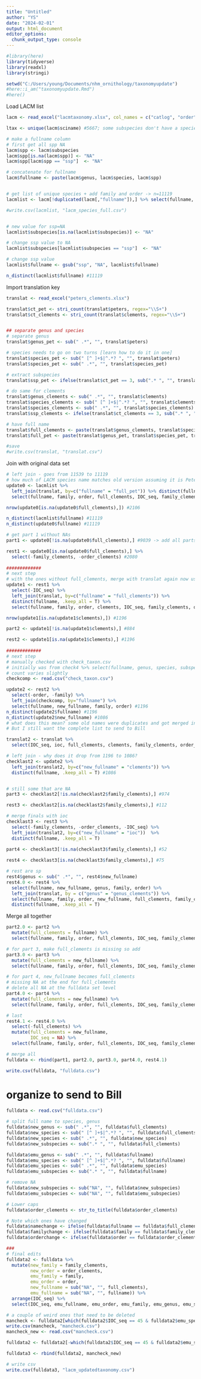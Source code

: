 ```yaml
---
title: "Untitled"
author: "YS"
date: "2024-02-01"
output: html_document
editor_options: 
  chunk_output_type: console
---
```


```r
#library(here)
library(tidyverse)
library(readxl)
library(stringi)
```

```r
setwd("C:/Users/young/Documents/nhm_ornithology/taxonomyupdate")
#here::i_am("taxonomyupdate.Rmd")
#here()
```

Load LACM list

```r
lacm <- read_excel("lacmtaxonomy.xlsx", col_names = c("catlog", "order", "family", "genus", "species", "subspecies", "rank", "sciname"), skip=1)

ltax <- unique(lacm$sciname) #5667; some subspecies don't have a species level entry

# make a fullname column
# first get all spp NA 
lacm$spp <- lacm$subspecies
lacm$spp[is.na(lacm$spp)] <- "NA"
lacm$spp[lacm$spp == "ssp"]  <- "NA" 

# concatenate for fullname 
lacm$fullname <- paste(lacm$genus, lacm$species, lacm$spp)


# get list of unique species + add family and order -> n=11119
lacmlist <- lacm[!duplicated(lacm[,"fullname"]),] %>% select(fullname, sciname, subspecies, genus, species, family, order)

#write.csv(lacmlist, "lacm_species_full.csv")


# new value for ssp=NA
lacmlist$subspecies[is.na(lacmlist$subspecies)] <- "NA"

# change ssp value to NA
lacmlist$subspecies[lacmlist$subspecies == "ssp"]  <- "NA" 

# change ssp value
lacmlist$fullname <- gsub("ssp", "NA", lacmlist$fullname)

n_distinct(lacmlist$fullname) #11119
```

Import translation key
```r
translat <- read_excel("peters_clements.xlsx")

translat$ct_pet <- stri_count(translat$peters, regex="\\S+")
translat$ct_clements <- stri_count(translat$clements, regex="\\S+")


## separate genus and species
# separate genus
translat$genus_pet <- sub(" .*", "", translat$peters)

# species needs to go on two turns [learn how to do it in one]
translat$species_pet <- sub(" [^ ]+$|^.*? ", "", translat$peters)
translat$species_pet <- sub(" .*", "", translat$species_pet)

# extract subspecies
translat$ssp_pet <- ifelse(translat$ct_pet == 3, sub(".* ", "", translat$peters), "NA")

# do same for clements
translat$genus_clements <- sub(" .*", "", translat$clements)
translat$species_clements <- sub(" [^ ]+$|^.*? ", "", translat$clements)
translat$species_clements <- sub(" .*", "", translat$species_clements)
translat$ssp_clements <- ifelse(translat$ct_clements == 3, sub(".* ", "", translat$clements), "NA")

# have full name
translat$full_clements <- paste(translat$genus_clements, translat$species_clements, translat$ssp_clements, sep = " ")
translat$full_pet <- paste(translat$genus_pet, translat$species_pet, translat$ssp_pet, sep = " ")

#save
#write.csv(translat, "translat.csv")
```


Join with original data set
```r
# left join - goes from 11539 to 11119
# how much of LACM species name matches old version assuming it is Peters
update0 <- lacmlist %>% 
  left_join(translat, by=c("fullname" = "full_pet")) %>% distinct(fullname, .keep_all = TRUE) %>% 
  select(fullname, family, order, full_clements, IOC_seq, family_clements, order_clements)

nrow(update0[is.na(update0$full_clements),]) #2106

n_distinct(lacmlist$fullname) #11119
n_distinct(update0$fullname) #11119

# get part 1 without NAs
part1 <- update0[!is.na(update0$full_clements),] #9039 -> add all parts for 11119

rest1 <- update0[is.na(update0$full_clements),] %>% 
  select(-family_clements, -order_clements) #2080
  
#############
# next step
# with the ones without full_clements, merge with translat again now using clements
update1 <- rest1 %>% 
  select(-IOC_seq) %>% 
  left_join(translat, by=c("fullname" = "full_clements")) %>% 
  distinct(fullname, .keep_all = T) %>% 
  select(fullname, family, order, clements, IOC_seq, family_clements, order_clements)

nrow(update1[is.na(update1$clements),]) #1196

part2 <- update1[!is.na(update1$clements),] #884

rest2 <- update1[is.na(update1$clements),] #1196
 
#############
# next step
# manually checked with check_taxon.csv
# initially was from check4 %>% select(fullname, genus, species, subspecies, family, order)
# count varies slightly
checkcomp <- read.csv("check_taxon.csv")

update2 <- rest2 %>% 
  select(-order, -family) %>% 
  left_join(checkcomp, by="fullname") %>% 
  select(fullname, new_fullname, family, order) #1196
n_distinct(update2$fullname) #1196
n_distinct(update2$new_fullname) #1086
# what does this mean? some old names were duplicates and got merged into new ones? 
# But I still want the complete list to send to Bill 

translat2 <- translat %>% 
  select(IOC_seq, ioc, full_clements, clements, family_clements, order_clements)

# left join - why does it drop from 1196 to 1086? 
checklast2 <- update2 %>% 
  left_join(translat2, by=c("new_fullname" = "clements")) %>% 
  distinct(fullname, .keep_all = T) #1086


# still some that are NA
part3 <- checklast2[!is.na(checklast2$family_clements),] #974

rest3 <- checklast2[is.na(checklast2$family_clements),] #112

# merge finals with ioc
checklast3 <- rest3 %>% 
  select(-family_clements, -order_clements, -IOC_seq) %>% 
  left_join(translat2, by=c("new_fullname" = "ioc"))  %>% 
  distinct(fullname, .keep_all = T)
  
part4 <- checklast3[!is.na(checklast3$family_clements),] #52

rest4 <- checklast3[is.na(checklast3$family_clements),] #75

# rest are sp 
rest4$genus <- sub(" .*", "", rest4$new_fullname)
rest4.0 <- rest4 %>% 
  select(fullname, new_fullname, genus, family, order) %>%   
  left_join(translat, by = c("genus" = "genus_clements")) %>% 
  select(fullname, family, order, new_fullname, full_clements, family_clements, order_clements) %>% 
  distinct(fullname, .keep_all = T)
```


Merge all together
```r
part2.0 <- part2 %>% 
  mutate(full_clements = fullname) %>% 
  select(fullname, family, order, full_clements, IOC_seq, family_clements, order_clements)

# for part 3, make full_clements is missing so add
part3.0 <- part3 %>% 
  mutate(full_clements = new_fullname) %>% 
  select(fullname, family, order, full_clements, IOC_seq, family_clements, order_clements)

# for part 4, new_fullname becomes full_clements
# missing NA at the end for full_clements
# delete all NA at the fulldata set level
part4.0 <- part4 %>% 
  mutate(full_clements = new_fullname) %>% 
  select(fullname, family, order, full_clements, IOC_seq, family_clements, order_clements)

# last
rest4.1 <- rest4.0 %>% 
  select(-full_clements) %>% 
  mutate(full_clements = new_fullname,
         IOC_seq = NA) %>% 
  select(fullname, family, order, full_clements, IOC_seq, family_clements, order_clements)

# merge all 
fulldata <- rbind(part1, part2.0, part3.0, part4.0, rest4.1)

write.csv(fulldata, "fulldata.csv")
```


# organize to send to Bill
```r
fulldata <- read.csv("fulldata.csv")

# split full name to species, genus
fulldata$new_genus <- sub(" .*", "", fulldata$full_clements)
fulldata$new_species <- sub(" [^ ]+$|^.*? ", "", fulldata$full_clements)
fulldata$new_species <- sub(" .*", "", fulldata$new_species)
fulldata$new_subspecies <- sub(".* ", "", fulldata$full_clements)

fulldata$emu_genus <- sub(" .*", "", fulldata$fullname)
fulldata$emu_species <- sub(" [^ ]+$|^.*? ", "", fulldata$fullname)
fulldata$emu_species <- sub(" .*", "", fulldata$emu_species)
fulldata$emu_subspecies <- sub(".* ", "", fulldata$fullname)

# remove NA
fulldata$new_subspecies <- sub("NA", "", fulldata$new_subspecies)
fulldata$emu_subspecies <- sub("NA", "", fulldata$emu_subspecies)

# Lower caps 
fulldata$order_clements <- str_to_title(fulldata$order_clements)

# Note which ones have changed
fulldata$namechange <- ifelse(fulldata$fullname == fulldata$full_clements, "No", "Yes")
fulldata$familychange <- ifelse(fulldata$family == fulldata$family_clements, "No", "Yes")
fulldata$orderchange <- ifelse(fulldata$order == fulldata$order_clements, "No", "Yes")

###
# final edits
fulldata2 <- fulldata %>% 
  mutate(new_family = family_clements,
         new_order = order_clements,
         emu_family = family,
         emu_order = order,
         new_fullname = sub("NA", "", full_clements),
         emu_fullname = sub("NA", "", fullname)) %>% 
  arrange(IOC_seq) %>% 
  select(IOC_seq, emu_fullname, emu_order, emu_family, emu_genus, emu_species, emu_subspecies, new_fullname, new_order, new_family, new_genus, new_species, new_subspecies, namechange, familychange, orderchange)

# a couple of weird ones that need to be deleted
mancheck <- fulldata2[which(fulldata2$IOC_seq == 45 & fulldata2$emu_species == "NA"),]
write.csv(mancheck, "mancheck.csv")
mancheck_new <- read.csv("mancheck.csv")

fulldata2 <- fulldata2[-which(fulldata2$IOC_seq == 45 & fulldata2$emu_species == "NA"),]

fulldata3 <- rbind(fulldata2, mancheck_new)

# write csv
write.csv(fulldata3, "lacm_updatedtaxonomy.csv")
```


